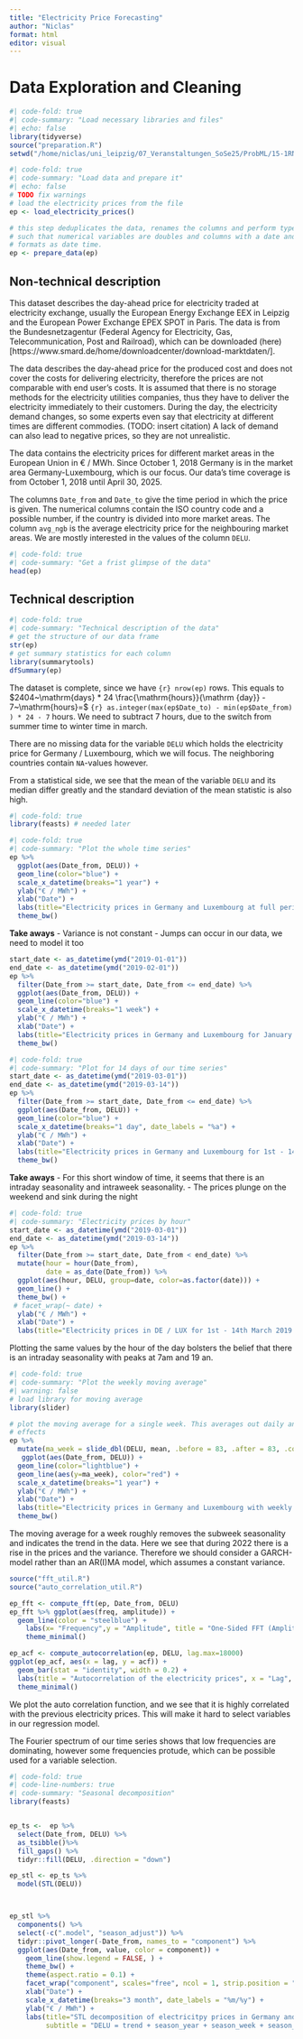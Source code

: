 ```yaml
---
title: "Electricity Price Forecasting"
author: "Niclas"
format: html
editor: visual
---
```


# Data Exploration and Cleaning

```r
#| code-fold: true
#| code-summary: "Load necessary libraries and files"
#| echo: false
library(tidyverse)
source("preparation.R")
setwd("/home/niclas/uni_leipzig/07_Veranstaltungen_SoSe25/ProbML/15-1RNXXXX_electricity_prices/")
```

```r
#| code-fold: true
#| code-summary: "Load data and prepare it"
#| echo: false
# TODO fix warnings
# load the electricity prices from the file
ep <- load_electricity_prices()

# this step deduplicates the data, renames the columns and perform type casting,
# such that numerical variables are doubles and columns with a date and time, it
# formats as date time.
ep <- prepare_data(ep)
```
## Non-technical description
This dataset describes the day-ahead price for electricity traded at electricity
exchange, usually the  European Energy Exchange EEX in Leipzig and the European
Power Exchange EPEX SPOT in Paris. The data is from the Bundesnetzagentur
(Federal Agency for Electricity, Gas, Telecommunication, Post and Railroad),
which can be downloaded (here)[https://www.smard.de/home/downloadcenter/download-marktdaten/].

The data describes the day-ahead price for the produced cost and does not cover
the costs for delivering electricity, therefore the prices are not comparable 
with end user's costs. It is assumed that there is no storage methods for the 
electricity utilities companies, thus they have to deliver the electricity immediately 
to their customers. During the day, the electricity demand changes, so some 
experts even say that electricity at different times are different commodies. (TODO: insert citation)
A lack of demand can also lead to negative prices, so they are not unrealistic.

The data contains the electricity prices for different market areas in the
European Union in € / MWh. Since October 1, 2018 Germany is in the
market area Germany-Luxembourg, which is our focus. 
Our data's time coverage is from October 1, 2018 until April 30, 2025.

The columns `Date_from` and `Date_to` give the time period in which the price
is given. The numerical columns contain the ISO country code and a possible
number, if the country is divided into more market areas. The column
`avg_ngb` is the average electricity price for the neighbouring market areas.
We are mostly interested in the values of the column `DELU`.

```r
#| code-fold: true
#| code-summary: "Get a frist glimpse of the data"
head(ep)
```

## Technical description

```r
#| code-fold: true
#| code-summary: "Technical description of the data"
# get the structure of our data frame
str(ep)
# get summary statistics for each column
library(summarytools)
dfSummary(ep)
```

The dataset is complete, since we have `{r} nrow(ep)` rows. This equals to 
$2404~\mathrm{days} * 24 \frac{\mathrm{hours}}{\mathrm {day}} - 7~\mathrm{hours}=$ 
`{r} as.integer(max(ep$Date_to) - min(ep$Date_from) ) * 24 - 7` hours. 
We need to subtract 7 hours, due to the switch from summer time to winter time
in march. 

There are no missing data for the variable `DELU` which holds the electricity
price for Germany / Luxembourg, which we will focus. The neighboring countries
contain `NA`-values however. 

From a statistical side, we see that the mean of the variable `DELU` and its
median differ greatly and the standard deviation of the mean statistic is also
high.


```r
#| code-fold: true
library(feasts) # needed later
```

```r
#| code-fold: true
#| code-summary: "Plot the whole time series"
ep %>%
  ggplot(aes(Date_from, DELU)) + 
  geom_line(color="blue") +
  scale_x_datetime(breaks="1 year") +
  ylab("€ / MWh") +
  xlab("Date") +
  labs(title="Electricity prices in Germany and Luxembourg at full period") +
  theme_bw()
```
**Take aways**
- Variance is not constant
- Jumps can occur in our data, we need to model it too
```r
start_date <- as_datetime(ymd("2019-01-01"))
end_date <- as_datetime(ymd("2019-02-01"))
ep %>%
  filter(Date_from >= start_date, Date_from <= end_date) %>%
  ggplot(aes(Date_from, DELU)) + 
  geom_line(color="blue") +
  scale_x_datetime(breaks="1 week") +
  ylab("€ / MWh") +
  xlab("Date") +
  labs(title="Electricity prices in Germany and Luxembourg for January 2019") +
  theme_bw()
```

```r
#| code-fold: true
#| code-summary: "Plot for 14 days of our time series"
start_date <- as_datetime(ymd("2019-03-01"))
end_date <- as_datetime(ymd("2019-03-14"))
ep %>%
  filter(Date_from >= start_date, Date_from <= end_date) %>%
  ggplot(aes(Date_from, DELU)) + 
  geom_line(color="blue") +
  scale_x_datetime(breaks="1 day", date_labels = "%a") +
  ylab("€ / MWh") +
  xlab("Date") +
  labs(title="Electricity prices in Germany and Luxembourg for 1st - 14th March 2019") +
  theme_bw()
```
**Take aways**
- For this short window of time, it seems that there is an intraday seasonality 
and intraweek seasonality. 
- The prices plunge on the weekend and sink during the night

```r
#| code-fold: true
#| code-summary: "Electricity prices by hour"
start_date <- as_datetime(ymd("2019-03-01"))
end_date <- as_datetime(ymd("2019-03-14"))
ep %>%
  filter(Date_from >= start_date, Date_from < end_date) %>%
  mutate(hour = hour(Date_from),
         date = as_date(Date_from)) %>%
  ggplot(aes(hour, DELU, group=date, color=as.factor(date))) + 
  geom_line() +
  theme_bw() +
 # facet_wrap(~ date) +
  ylab("€ / MWh") +
  xlab("Date") +
  labs(title="Electricity prices in DE / LUX for 1st - 14th March 2019 by hour of the day")
```
Plotting the same values by the hour of the day bolsters the belief that there is
an intraday seasonality with peaks at 7am and 19 an. 
```r
#| code-fold: true
#| code-summary: "Plot the weekly moving average"
#| warning: false
# load library for moving average
library(slider)

# plot the moving average for a single week. This averages out daily and hourly 
# effects
ep %>%
  mutate(ma_week = slide_dbl(DELU, mean, .before = 83, .after = 83, .complete = TRUE)) %>%
   ggplot(aes(Date_from, DELU)) + 
  geom_line(color="lightblue") +
  geom_line(aes(y=ma_week), color="red") +
  scale_x_datetime(breaks="1 year") +
  ylab("€ / MWh") +
  xlab("Date") +
  labs(title="Electricity prices in Germany and Luxembourg with weekly Moving Average") +
  theme_bw()
```
The moving average for a week roughly removes the subweek seasonality and indicates
the trend in the data. Here we see that during 2022 there is a rise in the prices
and the variance. Therefore we should consider a GARCH-model rather than an
AR(I)MA model, which assumes a constant variance.
```r
source("fft_util.R")
source("auto_correlation_util.R")
```
```r
ep_fft <- compute_fft(ep, Date_from, DELU)
ep_fft %>% ggplot(aes(freq, amplitude)) +
  geom_line(color = "steelblue") +
    labs(x= "Frequency",y = "Amplitude", title = "One‐Sided FFT (Amplitude Spectrum)") +
    theme_minimal()
```

```r
ep_acf <- compute_autocorrelation(ep, DELU, lag.max=18000)
ggplot(ep_acf, aes(x = lag, y = acf)) +
  geom_bar(stat = "identity", width = 0.2) +
  labs(title = "Autocorrelation of the electricity prices", x = "Lag", y = "ACF") +
  theme_minimal()
```
We plot the auto correlation function, and we see that it is highly correlated
with the previous electricity prices. This will make it hard to select 
variables in our regression model.

The Fourier spectrum of our time series shows that low frequencies are dominating,
however some frequencies protude, which can be possible used for a variable
selection.

```r
#| code-fold: true
#| code-line-numbers: true
#| code-summary: "Seasonal decomposition"
library(feasts)


ep_ts <-  ep %>%
  select(Date_from, DELU) %>%
  as_tsibble()%>%
  fill_gaps() %>%
  tidyr::fill(DELU, .direction = "down")

ep_stl <- ep_ts %>%
  model(STL(DELU))



ep_stl %>%
  components() %>%
  select(-c(".model", "season_adjust")) %>%
  tidyr::pivot_longer(-Date_from, names_to = "component") %>%
  ggplot(aes(Date_from, value, color = component)) +
    geom_line(show.legend = FALSE, ) +
    theme_bw() +
    theme(aspect.ratio = 0.1) +
    facet_wrap("component", scales="free", ncol = 1, strip.position = "left") +
    xlab("Date") +
    scale_x_datetime(breaks="3 month", date_labels = "%m/%y") +
    ylab("€ / MWh") +
    labs(title="STL decomposition of electricitpy prices in Germany and Luxembourg",
         subtitle = "DELU = trend + season_year + season_week + season_day + remainder")

  
```

